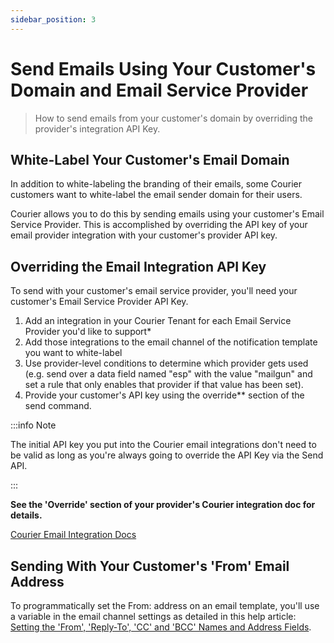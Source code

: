 ```yaml
---
sidebar_position: 3
---
```


# Send Emails Using Your Customer's Domain and Email Service Provider

> How to send emails from your customer's domain by overriding the provider's integration API Key.

## White-Label Your Customer's Email Domain

In addition to white-labeling the branding of their emails, some Courier customers want to white-label the email sender domain for their users.

Courier allows you to do this by sending emails using your customer's Email Service Provider. This is accomplished by overriding the API key of your email provider integration with your customer's provider API key.

## Overriding the Email Integration API Key

To send with your customer's email service provider, you'll need your customer's Email Service Provider API Key.

1. Add an integration in your Courier Tenant for each Email Service Provider you'd like to support*
2. Add those integrations to the email channel of the notification template you want to white-label
3. Use provider-level conditions to determine which provider gets used (e.g. send over a data field named "esp" with the value "mailgun" and set a rule that only enables that provider if that value has been set). 
4. Provide your customer's API key using the override** section of the send command.

:::info Note

The initial API key you put into the Courier email integrations don't need to be valid as long as you're always going to override the API Key via the Send API.

:::

**See the 'Override' section of your provider's Courier integration doc for details.**

[Courier Email Integration Docs](/guides/providers/email)

## Sending With Your Customer's 'From' Email Address
<!-- Link follow-up doc -->
To programmatically set the From: address on an email template, you'll use a variable in the email channel settings as detailed in this help article: [Setting the 'From', 'Reply-To', 'CC' and 'BCC' Names and Address Fields](https://help.courier.com/en/articles/4745504-setting-the-from-reply-to-cc-and-bcc-names-and-address-fields).